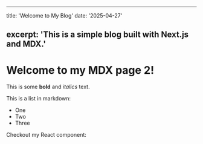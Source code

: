 
---
title: 'Welcome to My Blog'
date: '2025-04-27'

excerpt: 'This is a simple blog built with Next.js and MDX.'
---




# Welcome to my MDX page 2!
 
This is some **bold** and _italics_ text.
 
This is a list in markdown:
 
- One
- Two
- Three
 
Checkout my React component:
 